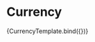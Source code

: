 
<Meta title="Elements/Typography/Currency" component={Currency} />


# Currency

<Canvas>
  <Story
    name="Currency"
    args={{
      quantity: 4.0,
      decimalPlaces: 2,
      wrapInParentheses: false,
    }}
    argTypes={{
      decimalPlaces: {
        control: {
          min: 0,
        },
      },
      wrapInParentheses: {
        description:
          'A boolean used to wrap the currency in parenthesis. This is normally done to indicate a negative amount or balance.',
      },
    }}
  >
    {CurrencyTemplate.bind({})}
  </Story>
</Canvas>

<ArgsTable story="Currency" sort="requiredFirst"/>
